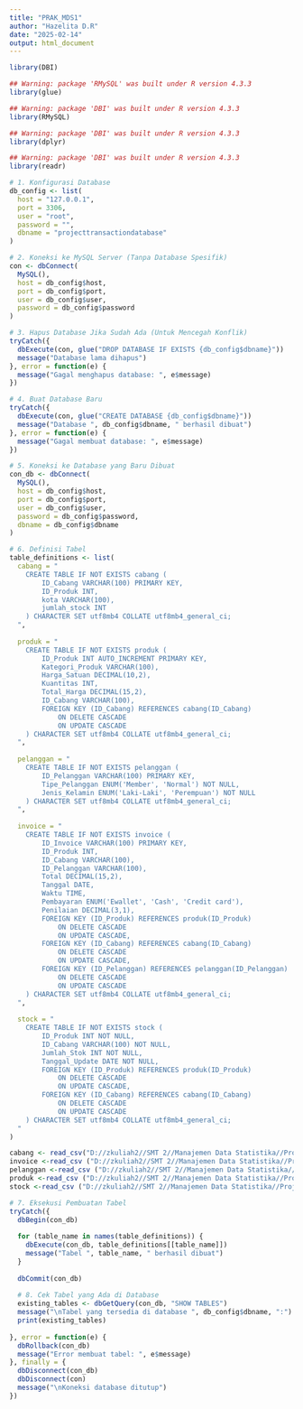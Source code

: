 ```yaml
---
title: "PRAK_MDS1"
author: "Hazelita D.R"
date: "2025-02-14"
output: html_document
---
```


```r
library(DBI)
```


```r
## Warning: package 'RMySQL' was built under R version 4.3.3
library(glue)
```


```r
## Warning: package 'DBI' was built under R version 4.3.3
library(RMySQL)
```

```r
## Warning: package 'DBI' was built under R version 4.3.3
library(dplyr)
```

```r
## Warning: package 'DBI' was built under R version 4.3.3
library(readr)
```

```r
# 1. Konfigurasi Database
db_config <- list(
  host = "127.0.0.1",
  port = 3306,         
  user = "root",
  password = "",
  dbname = "projecttransactiondatabase"  
)
```


```r
# 2. Koneksi ke MySQL Server (Tanpa Database Spesifik)
con <- dbConnect(
  MySQL(),
  host = db_config$host,
  port = db_config$port,
  user = db_config$user,
  password = db_config$password
)
```


```r
# 3. Hapus Database Jika Sudah Ada (Untuk Mencegah Konflik)
tryCatch({
  dbExecute(con, glue("DROP DATABASE IF EXISTS {db_config$dbname}"))
  message("Database lama dihapus")
}, error = function(e) {
  message("Gagal menghapus database: ", e$message)
})
```
```r
# 4. Buat Database Baru
tryCatch({
  dbExecute(con, glue("CREATE DATABASE {db_config$dbname}"))
  message("Database ", db_config$dbname, " berhasil dibuat")
}, error = function(e) {
  message("Gagal membuat database: ", e$message)
})
```


```r
# 5. Koneksi ke Database yang Baru Dibuat
con_db <- dbConnect(
  MySQL(),
  host = db_config$host,
  port = db_config$port,
  user = db_config$user,
  password = db_config$password,
  dbname = db_config$dbname
)
```


```r
# 6. Definisi Tabel
table_definitions <- list(
  cabang = "
    CREATE TABLE IF NOT EXISTS cabang (
        ID_Cabang VARCHAR(100) PRIMARY KEY,
        ID_Produk INT,
        kota VARCHAR(100),
        jumlah_stock INT
    ) CHARACTER SET utf8mb4 COLLATE utf8mb4_general_ci;
  ",
  
  produk = "
    CREATE TABLE IF NOT EXISTS produk (
        ID_Produk INT AUTO_INCREMENT PRIMARY KEY,
        Kategori_Produk VARCHAR(100),
        Harga_Satuan DECIMAL(10,2),
        Kuantitas INT,
        Total_Harga DECIMAL(15,2),
        ID_Cabang VARCHAR(100),
        FOREIGN KEY (ID_Cabang) REFERENCES cabang(ID_Cabang)
            ON DELETE CASCADE
            ON UPDATE CASCADE
    ) CHARACTER SET utf8mb4 COLLATE utf8mb4_general_ci;
  ",
  
  pelanggan = "
    CREATE TABLE IF NOT EXISTS pelanggan (
        ID_Pelanggan VARCHAR(100) PRIMARY KEY,
        Tipe_Pelanggan ENUM('Member', 'Normal') NOT NULL,
        Jenis_Kelamin ENUM('Laki-Laki', 'Perempuan') NOT NULL
    ) CHARACTER SET utf8mb4 COLLATE utf8mb4_general_ci;
  ",
  
  invoice = "
    CREATE TABLE IF NOT EXISTS invoice (
        ID_Invoice VARCHAR(100) PRIMARY KEY,
        ID_Produk INT,
        ID_Cabang VARCHAR(100),
        ID_Pelanggan VARCHAR(100),
        Total DECIMAL(15,2),
        Tanggal DATE,
        Waktu TIME,
        Pembayaran ENUM('Ewallet', 'Cash', 'Credit card'),
        Penilaian DECIMAL(3,1),
        FOREIGN KEY (ID_Produk) REFERENCES produk(ID_Produk)
            ON DELETE CASCADE
            ON UPDATE CASCADE,
        FOREIGN KEY (ID_Cabang) REFERENCES cabang(ID_Cabang)
            ON DELETE CASCADE
            ON UPDATE CASCADE,
        FOREIGN KEY (ID_Pelanggan) REFERENCES pelanggan(ID_Pelanggan)
            ON DELETE CASCADE
            ON UPDATE CASCADE
    ) CHARACTER SET utf8mb4 COLLATE utf8mb4_general_ci;
  ",
  
  stock = "
    CREATE TABLE IF NOT EXISTS stock (
        ID_Produk INT NOT NULL,
        ID_Cabang VARCHAR(100) NOT NULL,
        Jumlah_Stok INT NOT NULL,
        Tanggal_Update DATE NOT NULL,
        FOREIGN KEY (ID_Produk) REFERENCES produk(ID_Produk)
            ON DELETE CASCADE
            ON UPDATE CASCADE,
        FOREIGN KEY (ID_Cabang) REFERENCES cabang(ID_Cabang)
            ON DELETE CASCADE
            ON UPDATE CASCADE
    ) CHARACTER SET utf8mb4 COLLATE utf8mb4_general_ci;
  "
)

```

```r
cabang <- read_csv("D://zkuliah2//SMT 2//Manajemen Data Statistika//Project-Transaction-Database//Data//data_cabang.csv")
invoice <-read_csv ("D://zkuliah2//SMT 2//Manajemen Data Statistika//Project-Transaction-Database//Data//data_invoice.csv")
pelanggan <-read_csv ("D://zkuliah2//SMT 2//Manajemen Data Statistika//Project-Transaction-Database//Data//data_pelanggan.csv")
produk <-read_csv ("D://zkuliah2//SMT 2//Manajemen Data Statistika//Project-Transaction-Database//Data//data_produk.csv")
stock <-read_csv ("D://zkuliah2//SMT 2//Manajemen Data Statistika//Project-Transaction-Database//Data//data_Stock.csv")
```

```r
# 7. Eksekusi Pembuatan Tabel
tryCatch({
  dbBegin(con_db)
  
  for (table_name in names(table_definitions)) {
    dbExecute(con_db, table_definitions[[table_name]])
    message("Tabel ", table_name, " berhasil dibuat")
  }
  
  dbCommit(con_db)
  
  # 8. Cek Tabel yang Ada di Database
  existing_tables <- dbGetQuery(con_db, "SHOW TABLES")
  message("\nTabel yang tersedia di database ", db_config$dbname, ":")
  print(existing_tables)
  
}, error = function(e) {
  dbRollback(con_db)
  message("Error membuat tabel: ", e$message)
}, finally = {
  dbDisconnect(con_db)
  dbDisconnect(con)
  message("\nKoneksi database ditutup")
})

```

